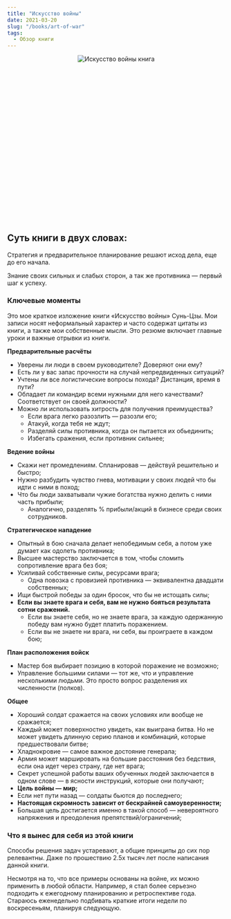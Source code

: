 ```yaml
---
title: "Искусство войны"
date: 2021-03-20
slug: "/books/art-of-war"
tags:
  - Обзор книги 
---
```


<div class="images" align="center" style="width:350px; height: 350px; margin: auto; position: relative; margin-bottom: 60px;">
    <div class="image_item">
        <img alt="Искусство войны книга" src="/art-of-war-book1.jpg" />
    </div>
</div>

 ## Суть книги в двух словах:

Стратегия и предварительное планирование решают исход дела, еще до его начала. 

Знание своих сильных и слабых сторон, а так же противника — первый шаг к успеху.

### Ключевые моменты

Это мое краткое изложение книги «Искусство войны» Сунь-Цзы. Мои записи носят неформальный характер и часто содержат цитаты из книги, а также мои собственные мысли. Это резюме включает главные уроки и важные отрывки из книги.

**Предварительные расчёты**

* Уверены ли люди в своем руководителе? Доверяют они ему?
* Есть ли у вас запас прочности на случай непредвиденных ситуаций?
* Учтены ли все логистические вопросы похода? Дистанция, время в пути?
* Обладает ли командир всеми нужными для него качествами? Соответствует он своей должности?
* Можно ли использовать хитрость для получения преимущества?
    * Если врага легко разозлить — разозли его;
    * Атакуй, когда тебя не ждут;
    * Разделяй силы противника, когда он пытается их обьединить;
    * Избегать сражения, если противник сильнее;

**Ведение войны**

* Скажи нет промедлениям. Спланировав — действуй решительно и быстро;
* Нужно разбудить чувство гнева, мотивации у своих людей что бы идти с ними в поход;
* Что бы люди захватывали чужие богатства нужно делить с ними часть прибыли;
   * Аналогично, разделять % прибыли/акций в бизнесе среди своих сотрудников.

**Стратегическое нападение**

* Опытный в бою сначала делает непобедимым себя, а потом уже думает как одолеть противника;
* Высшее мастерство заключается в том, чтобы сломить сопротивление врага без боя;
* Усиливай собственные силы, ресурсами врага; 
    * Одна повозка с провизией противника — эквивалентна двадцати собственных;
* Ищи быстрой победы за один бросок, что бы не истощать силы;
* **Если вы знаете врага и себя, вам не нужно бояться результата сотни сражений.** 
    * Если вы знаете себя, но не знаете врага, за каждую одержанную победу вам нужно будет платить поражением.
    * Если вы не знаете ни врага, ни себя, вы проиграете в каждом бою;

**План расположения войск**

* Мастер боя выбирает позицию в которой поражение не возможно;
* Управление большими силами — тот же, что и управление несколькими людьми. Это просто вопрос разделения их численности (полков).

**Общее**

* Хороший солдат сражается на своих условиях или вообще не сражается;
* Каждый может поверхностно увидеть, как выиграна битва. Но не может увидеть длинную серию планов и комбинаций, которые предшествовали битве;
* Хладнокровие — самое важное достояние генерала;
* Армия может маршировать на большие расстояния без бедствия, если она идет через страну, где нет врага;
* Секрет успешной работы ваших обученных людей заключается в одном слове — в ясности инструкций, которые они получают;
* **Цель войны — мир;**
* Если нет пути назад — солдаты бьются до последнего;
* **Настоящая скромность зависит от бескрайней самоуверенности;**
* Большая цель достигается именно в такой способ — невероятного напряжения и преодоления препятствий/ограничений;

### Что я вынес для себя из этой книги 

Способы решения задач устаревают, а общие принципы до сих пор релевантны. 
Даже по прошествию 2.5х тысяч лет после написания данной книги. 

Несмотря на то, что все примеры основаны на войне, их можно применить в любой области. 
Например, я стал более серьезно подходить к ежегодному планированию и ретроспективе года. 
Стараюсь еженедельно подбивать краткие итоги недели по воскресеньям, планируя следующую.